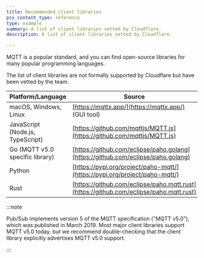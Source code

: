 ```yaml
---
title: Recommended client libraries
pcx_content_type: reference
type: example
summary: A list of client libraries vetted by Cloudflare.
description: A list of client libraries vetted by Cloudflare.

---
```


MQTT is a popular standard, and you can find open-source libraries for many popular programming languages.

The list of client libraries are not formally supported by Cloudflare but have been vetted by the team.

| Platform/Language                | Source                                                                                 |
| -------------------------------- | -------------------------------------------------------------------------------------- |
| macOS, Windows, Linux            | [https://mqttx.app/](https://mqttx.app/) (GUI tool)                                    |
| JavaScript (Node.js, TypeScript) | [https://github.com/mqttjs/MQTT.js](https://github.com/mqttjs/MQTT.js)                 |
| Go (MQTT v5.0 specific library)  | [https://github.com/eclipse/paho.golang](https://github.com/eclipse/paho.golang)       |
| Python                           | [https://pypi.org/project/paho-mqtt/](https://pypi.org/project/paho-mqtt/)             |
| Rust                             | [https://github.com/eclipse/paho.mqtt.rust](https://github.com/eclipse/paho.mqtt.rust) |

:::note


Pub/Sub implements version 5 of the MQTT specification ("MQTT v5.0"), which was published in March 2019. Most major client libraries support MQTT v5.0 today, but we recommend double-checking that the client library explicitly advertises MQTT v5.0 support.


:::
